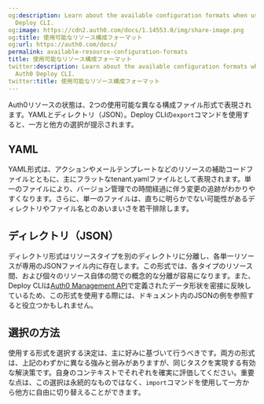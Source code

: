 ```yaml
---
og:description: Learn about the available configuration formats when using the Auth0
  Deploy CLI.
og:image: https://cdn2.auth0.com/docs/1.14553.0/img/share-image.png
og:title: 使用可能なリソース構成フォーマット
og:url: https://auth0.com/docs/
permalink: available-resource-configuration-formats
title: 使用可能なリソース構成フォーマット
twitter:description: Learn about the available configuration formats when using the
  Auth0 Deploy CLI.
twitter:title: 使用可能なリソース構成フォーマット
---
```


Auth0リソースの状態は、2つの使用可能な異なる構成ファイル形式で表現されます。YAMLとディレクトリ（JSON）。Deploy CLIの`export`コマンドを使用すると、一方と他方の選択が提示されます。

## YAML

YAML形式は、アクションやメールテンプレートなどのリソースの補助コードファイルとともに、主にフラットなtenant.yamlファイルとして表現されます。単一のファイルにより、バージョン管理での時間経過に伴う変更の追跡がわかりやすくなります。さらに、単一のファイルは、直ちに明らかでない可能性があるディレクトリやファイル名とのあいまいさを若干排除します。

## ディレクトリ（JSON）

ディレクトリ形式はリソースタイプを別のディレクトリに分離し、各単一リソースが専用のJSONファイル内に存在します。この形式では、各タイプのリソース間、および個々のリソース自体の間での概念的な分離が容易になります。また、Deploy CLIは[Auth0 Management API](https://auth0.com/docs/api/management/v2)で定義されたデータ形状を密接に反映しているため、この形式を使用する際には、ドキュメント内のJSONの例を参照すると役立つかもしれません。

## 選択の方法

使用する形式を選択する決定は、主に好みに基づいて行うべきです。両方の形式は、上記のわずかに異なる強みと弱みがありますが、同じタスクを実現する有効な解決策です。自身のコンテキストでそれぞれを確実に評価してください。重要な点は、この選択は永続的なものではなく、`import`コマンドを使用して一方から他方に自由に切り替えることができます。